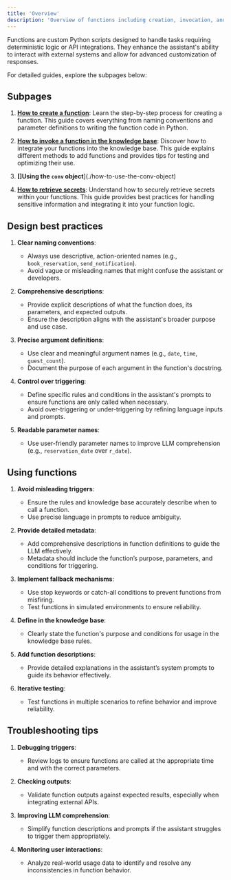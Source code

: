 ```yaml
---
title: 'Overview'
description: 'Overview of functions including creation, invocation, and secret retrieval'
---
```


Functions are custom Python scripts designed to handle tasks requiring deterministic logic or API integrations. They enhance the assistant's
ability to interact with external systems and allow for advanced customization of responses.

For detailed guides, explore the subpages below:

## Subpages
1. **[How to create a function](./how-to-create-a-function)**:
   Learn the step-by-step process for creating a function. This guide covers everything from naming conventions and parameter definitions to writing the function code in Python.

2. **[How to invoke a function in the knowledge base](./how-to-invoke-a-function-in-knowledge-base)**:
   Discover how to integrate your functions into the knowledge base. This guide explains different methods to add functions and provides tips for testing and optimizing their use.

3. **[]Using the `conv` object**](./how-to-use-the-conv-object)

3. **[How to retrieve secrets](./how-to-retrieve-secrets)**:
   Understand how to securely retrieve secrets within your functions. This guide provides best practices for handling sensitive information and integrating it into your function logic.

## Design best practices

1. **Clear naming conventions**:
   - Always use descriptive, action-oriented names (e.g., `book_reservation`, `send_notification`).
   - Avoid vague or misleading names that might confuse the assistant or developers.

2. **Comprehensive descriptions**:
   - Provide explicit descriptions of what the function does, its parameters, and expected outputs.
   - Ensure the description aligns with the assistant's broader purpose and use case.

3. **Precise argument definitions**:
   - Use clear and meaningful argument names (e.g., `date`, `time`, `guest_count`).
   - Document the purpose of each argument in the function's docstring.

4. **Control over triggering**:
   - Define specific rules and conditions in the assistant's prompts to ensure functions are only called when necessary.
   - Avoid over-triggering or under-triggering by refining language inputs and prompts.

5. **Readable parameter names**:
   - Use user-friendly parameter names to improve LLM comprehension (e.g., `reservation_date` over `r_date`).

## Using functions

1. **Avoid misleading triggers**:
   - Ensure the rules and knowledge base accurately describe when to call a function.
   - Use precise language in prompts to reduce ambiguity.

2. **Provide detailed metadata**:
   - Add comprehensive descriptions in function definitions to guide the LLM effectively.
   - Metadata should include the function’s purpose, parameters, and conditions for triggering.

3. **Implement fallback mechanisms**:
   - Use stop keywords or catch-all conditions to prevent functions from misfiring.
   - Test functions in simulated environments to ensure reliability.

4. **Define in the knowledge base**:
   - Clearly state the function's purpose and conditions for usage in the knowledge base rules.

5. **Add function descriptions**:
   - Provide detailed explanations in the assistant’s system prompts to guide its behavior effectively.

6. **Iterative testing**:
   - Test functions in multiple scenarios to refine behavior and improve reliability.

## Troubleshooting tips

1. **Debugging triggers**:
   - Review logs to ensure functions are called at the appropriate time and with the correct parameters.

2. **Checking outputs**:
   - Validate function outputs against expected results, especially when integrating external APIs.

3. **Improving LLM comprehension**:
   - Simplify function descriptions and prompts if the assistant struggles to trigger them appropriately.

4. **Monitoring user interactions**:
   - Analyze real-world usage data to identify and resolve any inconsistencies in function behavior.
